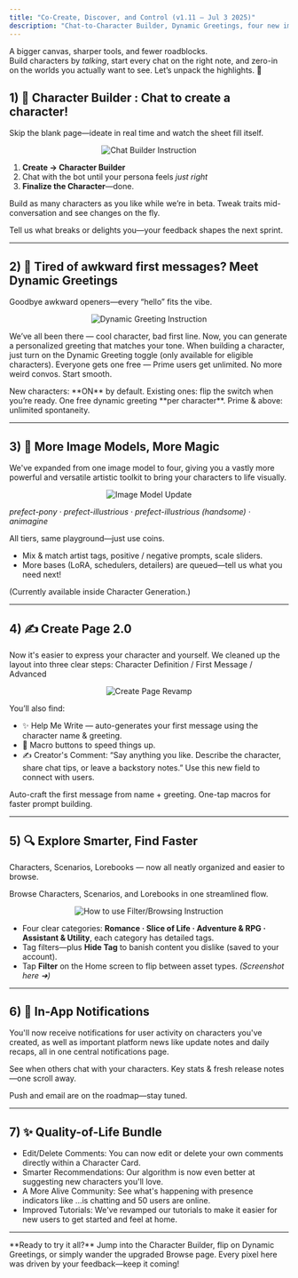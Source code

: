 ```yaml
---
title: "Co-Create, Discover, and Control (v1.11 – Jul 3 2025)"
description: "Chat-to-Character Builder, Dynamic Greetings, four new image models, smarter browsing, and a stack of quality-of-life tweaks."
---
```


A bigger canvas, sharper tools, and fewer roadblocks.  
Build characters by *talking*, start every chat on the right note, and
zero-in on the worlds you actually want to see. Let’s unpack the highlights. 🚀

## 1) 🧠 Character Builder : Chat to create a character!

<Check>Skip the blank page—ideate in real time and watch the sheet fill itself.</Check>

<div align="center">
  <img src="/images/changelog/2025_07_03/1_char_builder.png" alt="Chat Builder Instruction" />
</div>

1. **Create → Character Builder**  
2. Chat with the bot until your persona feels *just right*
3. **Finalize the Character**—done.

<CardGroup cols={2}>
  <Card title="No Hard Caps" icon="infinity">
    Build as many characters as you like while we’re in beta.
  </Card>
  <Card title="Instant Feedback" icon="bolt">
    Tweak traits mid-conversation and see changes on the fly.
  </Card>
</CardGroup>

<Info>Tell us what breaks or delights you—your feedback shapes the next sprint.</Info>

---

## 2) 💬 Tired of awkward first messages? Meet Dynamic Greetings

<Check>Goodbye awkward openers—every “hello” fits the vibe.</Check>
 
<div align="center">
  <img src="/images/changelog/2025_07_03/2_dynamic_greeting.png" alt="Dynamic Greeting Instruction" />
</div>

We’ve all been there — cool character, bad first line. Now, you can generate a personalized greeting that matches your tone.
When building a character, just turn on the Dynamic Greeting toggle (only available for eligible characters).
Everyone gets one free — Prime users get unlimited. No more weird convos. Start smooth.

<CardGroup cols={2}>
  <Card title="Creator Toggle" icon="toggle-on">
    New characters: **ON** by default.  
    Existing ones: flip the switch when you’re ready.
  </Card>
  <Card title="Fair for All" icon="user-plus">
    One free dynamic greeting **per character**.  
    Prime & above: unlimited spontaneity.
  </Card>
</CardGroup>

---

## 3) 🎨 More Image Models, More Magic

We've expanded from one image model to four, giving you a vastly more powerful and versatile artistic toolkit to bring your characters to life visually.

<div align="center">
  <img src="/images/changelog/2025_07_03/3_image_model.png" alt="Image Model Update" />
</div>

*prefect-pony · prefect-illustrious · prefect-illustrious (handsome) · animagine*

<Check>All tiers, same playground—just use coins.</Check>

* Mix & match artist tags, positive / negative prompts, scale sliders.  
* More bases (LoRA, schedulers, detailers) are queued—tell us what you need next!

(Currently available inside Character Generation.)

---

## 4) ✍️  Create Page 2.0

Now it's easier to express your character and yourself.
We cleaned up the layout into three clear steps: Character Definition / First Message / Advanced


<div align="center">
  <img src="/images/changelog/2025_07_03/4_create_page.png" alt="Create Page Revamp" />
</div>

You’ll also find:
* ✨ Help Me Write — auto-generates your first message using the character name & greeting.
* 📌 Macro buttons to speed things up.
* ✍️ Creator's Comment: “Say anything you like. Describe the character, share chat tips, or leave a backstory notes.” Use this new field to connect with users.


<CardGroup cols={2}>
  <Card title="✨ Help Me Write" icon="wand-magic-sparkles">
    Auto-craft the first message from name + greeting.
  </Card>
  <Card title="{{user}} & {{char}}" icon="bolt">
    One-tap macros for faster prompt building.
  </Card>
</CardGroup>

---

## 5) 🔍  Explore Smarter, Find Faster

Characters, Scenarios, Lorebooks — now all neatly organized and easier to browse.

<Check>Browse Characters, Scenarios, and Lorebooks in one streamlined flow.</Check>

<div align="center">
  <img src="/images/changelog/2025_07_03/5_filters.png" alt="How to use Filter/Browsing Instruction" />
</div>

* Four clear categories: **Romance · Slice of Life · Adventure & RPG · Assistant & Utility**, each category has detailed tags.
* Tag filters—plus **Hide Tag** to banish content you dislike (saved to your account).  
* Tap **Filter** on the Home screen to flip between asset types. *(Screenshot here ➜)*

---

## 6) 🔔  In-App Notifications

You'll now receive notifications for user activity on characters you've created, as well as important platform news like update notes and daily recaps, all in one central notifications page.

<CardGroup cols={2}>
  <Card title="Creator Alerts" icon="bell">
    See when others chat with your characters.
  </Card>
  <Card title="Daily Recap" icon="calendar-check">
    Key stats & fresh release notes—one scroll away.
  </Card>
</CardGroup>

Push and email are on the roadmap—stay tuned.

---

## 7) ✨  Quality-of-Life Bundle

* Edit/Delete Comments: You can now edit or delete your own comments directly within a Character Card.
* Smarter Recommendations: Our algorithm is now even better at suggesting new characters you'll love.
* A More Alive Community: See what's happening with presence indicators like ...is chatting and 50 users are online.
* Improved Tutorials: We've revamped our tutorials to make it easier for new users to get started and feel at home.

---

<Note>
**Ready to try it all?** Jump into the Character Builder, flip on Dynamic
Greetings, or simply wander the upgraded Browse page.  
Every pixel here was driven by your feedback—keep it coming!
</Note>